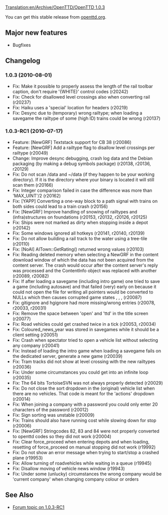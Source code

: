 [[Translation:en/Archive/OpenTTD/OpenTTD 1.0.3]]
{{fr/Traduction|en/Archive/OpenTTD/OpenTTD 1.0.3|0}}


{{en/Archive/OpenTTD/NaviPrevNext|prev=en/Archive/OpenTTD/OpenTTD 1.0.2|next=en/Archive/OpenTTD/OpenTTD 1.0.4|date=2010-08-01}}

You can get this stable release from [http://www.openttd.org/en/download-stable openttd.org].

==Major new features==

* Bugfixes

==Changelog==

===1.0.3 (2010-08-01)===

* Fix: Make it possible to properly assess the length of the rail toolbar caption, don't require '{WHITE}' control codes (r20242)
* Fix: Check for disallowed level crossings also when converting rail (r20237)
* Fix: Haiku uses a 'special' location for headers (r20219)
* Fix: Desync due to (temporary) wrong railtype; when loading a savegame the railtype of some (high ID) trains could be wrong {{en/Flyspray|3945}} (r20137)

===1.0.3-RC1 (2010-07-17)===

* Feature: [NewGRF] Textstack support for CB 38 (r20086)
* Feature: [NewGRF] Add a railtype flag to disallow level crossings per railtype (r20049)
* Change: Improve desync debugging, crash log data and the Debian packaging (by making a debug symbols package) (r20138, r20136, r20129)
* Fix: Do not scan /data and ~/data (if they happen to be your working directory). If it is the directory where your binary is located it will still scan them {{en/Flyspray|3949}} (r20166)
* Fix: Integer comparison failed in case the difference was more than 'MAX_UINT'/2 {{en/Flyspray|3954}} (r20162)
* Fix: [YAPP] Converting a one-way block to a path signal with trains on both sides could lead to a train crash {{en/Flyspray|3937}} (r20156)
* Fix: [NewGRF] Improve handling of snowing of railtypes and (infra)structures on foundations {{en/Flyspray|3883}} (r20153, r20132, r20126, r20125)
* Fix: Ships were not marked as dirty when stopping inside a depot {{en/Flyspray|3880}} (r20142)
* Fix: Some windows ignored all hotkeys {{en/Flyspray|3902}} (r20141, r20140, r20139)
* Fix: Do not allow building a rail track to the water using a tree-tile {{en/Flyspray|3695}} (r20110)
* Fix: [NoAI] AITown::GetRating() returned wrong values {{en/Flyspray|3934}} (r20103)
* Fix: Reading deleted memory when selecting a NewGRF in the content download window of which the data has not been acquired from the content server. The crash would occur after the content server's reply was processed and the ContentInfo object was replaced with another {{en/Flyspray|3899}} (r20089, r20082)
* Fix: If after loading a savegame (including intro game) one tried to save a game (including autosave) and that failed (very) early on because it could not open the file for writing all pointers would be converted to NULLs which then causes corrupted game states {{en/Flyspray|3876}}, {{en/Flyspray|3887}}, {{en/Flyspray|3920}}, {{en/Flyspray|3923}} (r20087)
* Fix: gitignore and hgignore had more missing/wrong entries (r20078, r20033, r20031)
* Fix: Remove the space between 'open' and 'ttd' in the title screen (r20077)
* Fix: Road vehicles could get crashed twice in a tick {{en/Flyspray|3896}} (r20053, r20034)
* Fix: Coloured_news_year was stored in savegames while it should be a client setting {{en/Flyspray|3916}} (r20051)
* Fix: Crash when spectator tried to open a vehicle list without selecting any company {{en/Flyspray|3892}} (r20041)
* Fix: Instead of loading the intro game when loading a savegame fails on the dedicated server, generate a new game {{en/Flyspray|3907}} (r20039)
* Fix: Tram tracks did not show at level crossing with the new railtypes {{en/Flyspray|3911}} (r20036)
* Fix: Under some circumstances you could get into an infinite loop {{en/Flyspray|3909}} (r20035)
* Fix: The 64 bits TortoiseSVN was not always properly detected (r20029)
* Fix: Do not close the sort dropdown in the (original) vehicle list when there are no vehicles. That code is meant for the 'actions' dropdown {{en/Flyspray|3881}} (r20014)
* Fix: When joining a company with a password you could only enter 20 characters of the password (r20012)
* Fix: Sign sorting was unstable {{en/Flyspray|3893}} (r20009)
* Fix: Trains should also have running cost while slowing down for stop (r20006)
* Fix: [NewGRF] Stringcodes 82, 83 and 84 were not properly converted to openttd codes so they did not work (r20004)
* Fix: Clear force_proceed when entering depots and when loading, resetting of force_proceed on manual stopping did not work {{en/Flyspray|3878}} (r19992)
* Fix: Do not show an error message when trying to start/stop a crashed plane {{en/Flyspray|3874}} (r19953)
* Fix: Allow turning of roadvehicles while waiting in a queue (r19945)
* Fix: Disallow moving of vehicle news window {{en/Flyspray|3865}} (r19943)
* Fix: Under some (unlucky) circumstances the wrong company would be 'current company' when changing company colour or orders {{en/Flyspray|3903}}


== See Also ==
* [http://www.tt-forums.net/viewtopic.php?f=29&t=49300 Forum topic on 1.0.3-RC1]